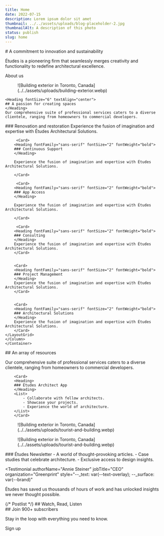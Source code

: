 ```yaml
---
title: Home
date: 2022-07-15
description: Lorem ipsum dolor sit amet
thumbnail: ../../assets/uploads/blog-placeholder-2.jpg
thumbnailAlt: A description of this photo
status: publish
slug: home
---
```


<Hero>
# A commitment to innovation and sustainability

Études is a pioneering firm that seamlessly merges creativity and functionality to redefine architectural excellence.

<ButtonLink variant="accent" href="/about">About us</ButtonLink>

<Figure columnName="breakout" hasRadius>![Building exterior in Toronto,
  Canada](../../assets/uploads/building-exterior.webp)</Figure>

</Hero>

<Group type="section" hasFlow flowSize="var(--size-fluid-5)" surface="var(--surface-overlay)">

<Container hasFlow flowSize="initial" className="text-center margin-inline-auto">

    <Heading fontSize="6" textAlign="center">
    ## A passion for creating spaces
    </Heading>
    Our comprehensive suite of professional services caters to a diverse clientele, ranging from homeowners to commercial developers.

</Container>

<Container>
<Column name="breakout">
   <LayoutGrid columnSize="size-14" rowGap="size-8">
        <Card>
        <Heading fontFamily="sans-serif" fontSize="2" fontWeight="bold">
        ### Renovation and restoration
        </Heading>
Experience the fusion of imagination and expertise with Études Architectural Solutions.
        </Card>

         <Card>
        <Heading fontFamily="sans-serif" fontSize="2" fontWeight="bold">
        ### Continuous Support
        </Heading>

        Experience the fusion of imagination and expertise with Études Architectural Solutions.

        </Card>

         <Card>
        <Heading fontFamily="sans-serif" fontSize="2" fontWeight="bold">
        ### App Access
        </Heading>

        Experience the fusion of imagination and expertise with Études Architectural Solutions.

        </Card>

         <Card>
        <Heading fontFamily="sans-serif" fontSize="2" fontWeight="bold">
        ### Consulting
        </Heading>
        Experience the fusion of imagination and expertise with Études Architectural Solutions.
        </Card>
        

        <Card>
        <Heading fontFamily="sans-serif" fontSize="2" fontWeight="bold">
        ### Project Management
        </Heading>
        Experience the fusion of imagination and expertise with Études Architectural Solutions.
        </Card>


        <Card>
        <Heading fontFamily="sans-serif" fontSize="2" fontWeight="bold">
        ### Architectural Solutions
        </Heading>
        Experience the fusion of imagination and expertise with Études Architectural Solutions.
        </Card>
    </LayoutGrid>
    </Column>
    </Container>

</Group>

<Group type="section" hasFlow flowSize="var(--size-fluid-5)">

<Container hasFlow flowSize="initial" className="text-center margin-inline-auto">

<Heading fontSize="6" textAlign="center">
  ## An array of resources
</Heading>

Our comprehensive suite of professional services caters to a diverse clientele, ranging from homeowners to commercial developers.

</Container>

<Container hasFlow>
<Column name="breakout">
<LayoutGrid columnGap="size-fluid-4" alignItems="center">

        <Card>
        <Heading>
        ### Études Architect App
        </Heading>
        <List>
            - Collaborate with fellow architects.
            - Showcase your projects.
            - Experience the world of architecture.
        </List>
        </Card>
        

<Figure hasRadius>![Building exterior in Toronto, Canada](../../assets/uploads/tourist-and-building.webp)</Figure>

 </LayoutGrid>
 </Column>
 
<Column name="breakout">
  <LayoutGrid columnGap="size-fluid-4" alignItems="center">

<Figure hasRadius>![Building exterior in Toronto,
  Canada](../../assets/uploads/tourist-and-building.webp)</Figure>

  <Card>
    <Heading>
    ### Études Newsletter
    </Heading>
    <List>
      - A world of thought-provoking articles. 
      - Case studies that celebrate architecture. 
      - Exclusive access to design insights.
    </List>
  </Card>

  </LayoutGrid>
  </Column>
  </Container>
</Group>

<Testimonial
  authorName="Annie Steiner"
  jobTitle="CEO"
  organization="Greenprint"
  style="--_text: var(--text-overlay); --_surface: var(--brand)"
>
  Études has saved us thousands of hours of work and has unlocked insights we
  never thought possible.
</Testimonial>

<section
  class="section flow container"
  style="--_padding-block: var(--size-fluid-6); --_flow: var(--size-fluid-5);"
>
  <PostList>
    {/* Postlist */}
    ## Watch, Read, Listen
  </PostList>
</section>

<NewsletterSignup className="column-breakout">
## Join 900+ subscribers

Stay in the loop with everything you need to know.

<ButtonLink variant="accent" href="#">Sign up</ButtonLink>
</NewsletterSignup>

